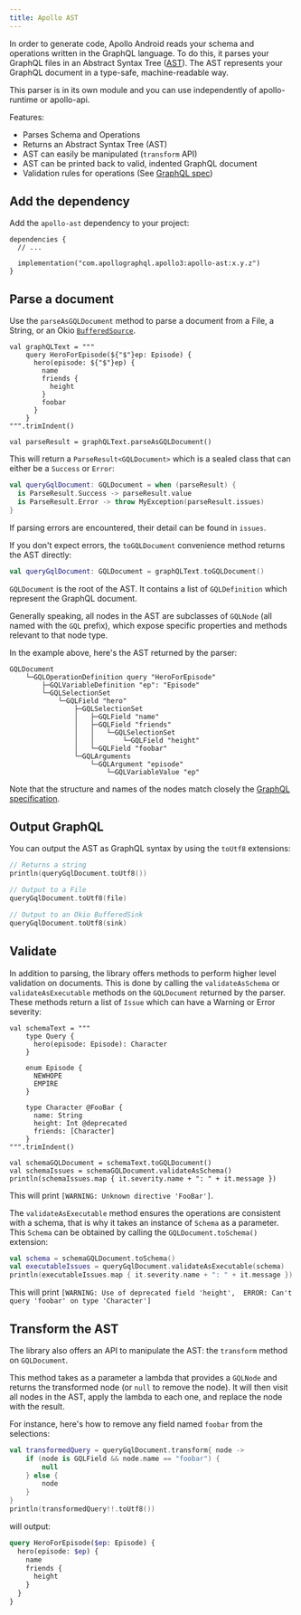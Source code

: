 ```yaml
---
title: Apollo AST
---
```


In order to generate code, Apollo Android reads your schema and operations written in the GraphQL language. To do this,
it parses your GraphQL files in an Abstract Syntax Tree ([AST](https://en.wikipedia.org/wiki/Abstract_syntax_tree)). The AST represents your GraphQL document in a type-safe, machine-readable way.

This parser is in its own module and you can use independently of apollo-runtime or apollo-api. 

Features:

- Parses Schema and Operations
- Returns an Abstract Syntax Tree (AST)
- AST can easily be manipulated (`transform` API)
- AST can be printed back to valid, indented GraphQL document
- Validation rules for operations (See [GraphQL spec](https://spec.graphql.org/draft/#sec-Validation))

## Add the dependency

Add the `apollo-ast` dependency to your project:

```kotlin:title=build.gradle[.kts]
dependencies {
  // ...

  implementation("com.apollographql.apollo3:apollo-ast:x.y.z")
}
```

## Parse a document

Use the `parseAsGQLDocument` method to parse a document from a File, a String, or an
Okio [`BufferedSource`](https://square.github.io/okio/3.x/okio/okio/okio/-buffered-source/index.html).

```kotlin{12}
val graphQLText = """
    query HeroForEpisode(${"$"}ep: Episode) {
      hero(episode: ${"$"}ep) {
        name
        friends {
          height
        }
        foobar
      }
    }
""".trimIndent()

val parseResult = graphQLText.parseAsGQLDocument()
```

This will return a `ParseResult<GQLDocument>` which is a sealed class that can either be a `Success` or `Error`:

```kotlin
val queryGqlDocument: GQLDocument = when (parseResult) {
  is ParseResult.Success -> parseResult.value
  is ParseResult.Error -> throw MyException(parseResult.issues)
}
```

If parsing errors are encountered, their detail can be found in `issues`.

If you don't expect errors, the `toGQLDocument` convenience method returns the AST directly:

```kotlin
val queryGqlDocument: GQLDocument = graphQLText.toGQLDocument()
```

`GQLDocument` is the root of the AST. It contains a list of `GQLDefinition` which represent the GraphQL document.

Generally speaking, all nodes in the AST are subclasses of `GQLNode` (all named with the `GQL` prefix), which expose
specific properties and methods relevant to that node type.

In the example above, here's the AST returned by the parser:

```
GQLDocument
    └─GQLOperationDefinition query "HeroForEpisode"
        ├─GQLVariableDefinition "ep": "Episode"
        └─GQLSelectionSet
            └─GQLField "hero"
                ├─GQLSelectionSet
                │   ├─GQLField "name"
                │   ├─GQLField "friends"
                │   │   └─GQLSelectionSet
                │   │       └─GQLField "height"
                │   └─GQLField "foobar"
                └─GQLArguments
                    └─GQLArgument "episode"
                        └─GQLVariableValue "ep"
```

Note that the structure and names of the nodes match closely
the [GraphQL specification](https://spec.graphql.org/June2018/#sec-Appendix-Grammar-Summary.Document).

## Output GraphQL

You can output the AST as GraphQL syntax by using the `toUtf8` extensions:

```kotlin
// Returns a string
println(queryGqlDocument.toUtf8())

// Output to a File
queryGqlDocument.toUtf8(file)

// Output to an Okio BufferedSink
queryGqlDocument.toUtf8(sink)
```

## Validate

In addition to parsing, the library offers methods to perform higher level validation on documents. This is done by
calling the `validateAsSchema` or `validateAsExecutable` methods on the `GQLDocument` returned by the parser. These
methods return a list of `Issue` which can have a Warning or Error severity:

```kotlin{19}
val schemaText = """
    type Query {
      hero(episode: Episode): Character
    }
    
    enum Episode {
      NEWHOPE
      EMPIRE
    }
    
    type Character @FooBar {
      name: String
      height: Int @deprecated
      friends: [Character]
    }
""".trimIndent()

val schemaGQLDocument = schemaText.toGQLDocument()
val schemaIssues = schemaGQLDocument.validateAsSchema()
println(schemaIssues.map { it.severity.name + ": " + it.message })
```

This will print `[WARNING: Unknown directive 'FooBar']`.

The `validateAsExecutable` method ensures the operations are consistent with a schema, that is why it takes an instance
of `Schema` as a parameter. This `Schema` can be obtained by calling the `GQLDocument.toSchema()` extension:

```kotlin
val schema = schemaGQLDocument.toSchema()
val executableIssues = queryGqlDocument.validateAsExecutable(schema)
println(executableIssues.map { it.severity.name + ": " + it.message })
```

This will print `[WARNING: Use of deprecated field 'height', 
ERROR: Can't query 'foobar' on type 'Character']`

## Transform the AST

The library also offers an API to manipulate the AST: the `transform` method on `GQLDocument`.

This method takes as a parameter a lambda that provides a `GQLNode` and returns the transformed node (or `null` to
remove the node). It will then visit all nodes in the AST, apply the lambda to each one, and replace the node with the
result.

For instance, here's how to remove any field named `foobar` from the selections:

```kotlin
val transformedQuery = queryGqlDocument.transform{ node ->
    if (node is GQLField && node.name == "foobar") {
        null
    } else {
        node
    }
}
println(transformedQuery!!.toUtf8())
```

will output:

```graphql
query HeroForEpisode($ep: Episode) {
  hero(episode: $ep) {
    name
    friends {
      height
    }
  }
}
```
